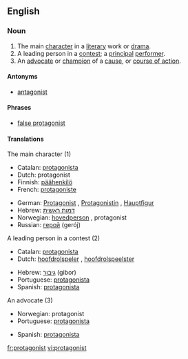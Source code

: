 ==English==

===Noun===
{{en-noun}}

# The main [[character]] in a [[literary]] work or [[drama]].
# A leading person in a [[contest]]; a [[principal]] [[performer]].
# An [[advocate]] or [[champion]] of a [[cause]], or [[course of action]].

====Antonyms====
*[[antagonist]]
====Phrases====
*[[false protagonist]]

====Translations====
;The main character (1)
{{top}}
*Catalan: [[protagonista]] {{mf}}
*Dutch: protagonist {{mf}}
*Finnish: [[päähenkilö]]
*French: [[protagoniste]]
{{mid}}
*German: [[Protagonist]] {{m}}, [[Protagonistin]] {{f}}, [[Hauptfigur]] {{f}}
*Hebrew: [[דמות ראשית]]
*Norwegian: [[hovedperson]] {{m}}, protagonist {{m}}
*Russian: [[герой]] (gerój) {{m}}
{{bottom}}

;A leading person in a contest (2)
{{top}}
*Catalan: [[protagonista]] {{mf}}
*Dutch: [[hoofdrolspeler]] {{m}}, [[hoofdrolspeelster]] {{f}}
{{mid}}
*Hebrew: [[גיבור]] (gibor) {{m}}
*Portuguese: [[protagonista]] {{mf}}
*Spanish: [[protagonista]] {{mf}}
{{bottom}}	

;An advocate (3)
{{top}}
*Norwegian: protagonist {{m}}
*Portuguese: [[protagonista]] {{mf}}
{{mid}}
*Spanish: [[protagonista]] {{mf}}
{{bottom}}

[[fr:protagonist]]
[[vi:protagonist]]